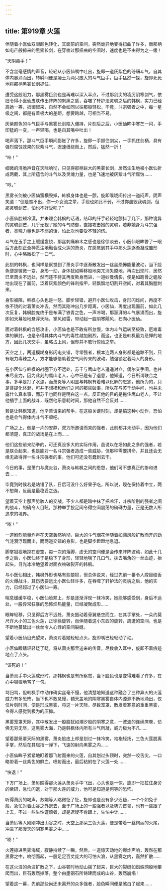 ```yaml
---
---
---
```

title: 第919章 火莲
---



伴随着小医仙双眼颜色转化，其面前的空间，突然诡异地变得扭曲了许多，而那柄如电芒般掠来的黑雾长剑，在穿梭过那扭曲的空间时，速度也是不由得为之一缓！

“天阴毒手！”

不含丝毫感情的声音，轻轻从小医仙嘴中吐出，旋即一道灰紫色的磅礴斗气，自其体内暴涌而出，转瞬间便是凝士为两只庞大的斗气巨手，巨手猛然一探，旋即死死地将那柄黑雾长剑抓住。

遭受这般阻力，那黑雾巨剑也是再难以深入半点，不过那剑尖的凌厉阴寒剑气，依旧令得小医仙皮肤传出阵阵的刺痛之感，吞噬了轩护法灵魂之后的韩枫，实力已经高她一筹，抵御起来，自然不会如同以往那般轻松，毕竟，斗宗强者之中，每一星级之间，都是有着极大的差距，想要跨越，可相当不易。

灰紫颜色的斗气巨手与黑雾长剑陷入僵持，片刻后之后，小医仙眸中寒芒一闪，手印猛的一变，一声轻喝，也是自其嘴中吐出！

喝声落下，那斗气巨手瞬间膨胀了许多，旋即一手抓住剑尖，一手抓住剑柄，具有强烈腐蚀效果的灰紫斗气，迟速缠绕而上，然后，猛然一折！

“咔！”

细微的清脆声音在天际响彻，只见得那柄巨大的黑雾长剑，居然生生地被小医仙折成两截，其上所蕴含的斗气以及灵魂力量，也是飞速地被灰紫斗气所腐蚀……

“哼。”

黑雾长剑被小医仙蛮横毁掉，韩枫身体也是一颤，旋即喉咙间传出一道闷声，阴声笑道：“倒是瞧不出，你一介女流之辈，手段也如此不弱，不过你虽毁我魂剑，但那灵魂剑芒，怕也不好受吧？”

小医仙脸颊冷漠，并未理会韩枫的话语，结印的纤手轻轻地颤抖了几下，那种诡异的灵魂剑芒，几乎无视了她的斗气防御，直接攻击她的灵魂，若非她身为斗宗强者，灵魂力量也是不弱的话，怕此次也要受不轻的伤。

斗气在玉手之上缓缓盘绕，那丝刺痛麻木之感也是徐徐淡去，小医仙眼眸瞥了一眼后方此刻正全神贯注地融合成火莲的萧炎，在感觉到其手中那火莲逐渐凝成雏形时，心中略微松了一口气。

此刻的韩枫，也同样是察觉到了萧炎手中逐渐散发出一丝丝恐怖能量波动，当下脸色便是微微一变，身形一动，身体犹如瞬移般地突兀消失原地，再次出现时，居然巳至萧炎不远处，然而还不待其再度欺身而进，一道妙曼倩影，便是如跗骨之蛆般地出现在了面前，泛着灰紫颜色的锋利指甲，轻飘飘地切割开空间，对着其胸膛刺来。

身形被阻，韩枫心头也是一怒，脚步轻错，避开小医仙攻击，身形闪烁间，再度不依不饶的对着萧炎冲去，然而其刚冲出几步距离，小医仙，再度出现面前，如此几次反复，韩枫脸庞终于是布满了铁青之色，一声冷喝，那澎湃的斗气暴涌而出，旋即如天幕般地悬浮天际，掌风如雷，带动起一股阴寒飓风，扫向小医仙。

面对着韩枫的含怒攻击，小医仙也是不敢有所怠慢，体内斗气运转至极致，厄难毒体的解封，也是令得其体内斗气的毒性越加剧烈，而这，也正是韩枫最为忌惮的地方，因此几次交手，虽略占上风，但却并不敢行惊险之举。

天空之上，两道模糊身影闪电交错，寻常强者，根本连两人身影都是追踪不到，只有眼力毒辣之人，方才能够借助着空气间传来的波动，勉强锁定着两人的身形。

在小医仙与韩枫的战圈下方不远处，苏千与鹰山老人遥遥对立，偶尔交手间，也并未尽全力，因为此刻的鹰山老人，心中已是有了退意，他知道，今日所谓联合之事，多半是打了水漂，而萧炎等人明显与韩枫有着难以化解的恩怨，他所为的，只是菩提化体涎，可并不想掺和他们之间的那些破事，所以在与苏千动手间，也并未露什么真本事，而苏千也同样是明白这一点，反正他的目的是拖住鹰山老人，不让他插手上面的战斗，既然他乐意耗时间，那他自然不会反对……

若是让韩枫知道，他辛苦请来的帮手，在这般关键时刻，却是搞这种小动作，恐怕也是会气得体内斗气不顺吧。

广场之上，倒是一片的安静，双方所邀请而来的强者，此刻都并未动手，因为他们都清楚，真正的战场是在上而……

他们这些前来助拳的，可还真没多大的实际作用，虽说以在场如此之多的强者，若是联合起来，也是能对一名斗宗强者造成一些威胁，但那种需要拼命，并且还会无缘无故得罪一名斗宗强者的事，他们可还没有蠢到去干。

今日的事，是萧门与魔炎谷，萧炎与韩枫之间的恩怨，他们可不想真正的掺和进去……

毕竟到时候若是站错了队，日后可没什么好果子吃，所以说，现在保持着中立，两不想帮，反而是最稳妥之选。

望着天空上那声势骇人的交战，不少人都是暗中抹了把冷汗，斗宗阶别的强者之间的战斗，的确令人目眩，那种举手投足间令得空间震荡的磅礴力量，正是无数人所追求的境界。

“嘭！”

一道剧烈能量炸声在天空轰然响彻，巨大的斗气烟花伴随着如飓风般扩散而开的劲气涟漪浮现而出，而两道交错的身影，也是脚步蹬蹬地急退。

脚掌狠狠地跺在虚空，每一次的落脚，虚无的空间便是会传来阵阵波动，如此十几步之后，小医仙终于是稳下了身形，轻轻地喘了几口气，抹去嘴角的一丝血迹，抬起头，目光冰冷地望着对面衣袖破裂开的韩枫。

与小医仙相比，韩枫外形也略有些狼狈，但总体说来，经过先前一番令人膛目结舌的火爆战斗，其伤势要远比小医仙轻许多，在吞噬了轩护法的灵魂之后，他的实力，已经超过了小医仙一筹。

喘息缓缓平稳，小医仙脸颊上，却是逐渐浮现一抹冷笑，她能够感受到，身后不远处，一股异常狂暴的恐怖炽热能量，已经凝聚成形……

眼眸轻移，只见得后方不远处，萧炎振动着骨翼悬空而立，在其手掌处，一朵约莫尺许大小的三色火莲，正徐徐旋转，而伴随着这小东西的旋转，周遭的空间，也是不断地蔓延出一丝丝令人心悸的空间裂缝。

望着小医仙目光望来，萧炎对着她轻轻点头，旋即嘴巴轻轻动了动。

小医仙眼睛轻轻眨了眨，将从萧炎那里送来的传音，尽数收入耳中，旋即不着痕迹地点了点头。

“该死的！”

当萧炎手中火莲成形时，那韩枫也是有所察觉，当下脸色也是变得难看了许多，在心中狠狠地骂了一句。

骂归骂，但韩枫手中动作确实丝毫不慢，他清楚地知道这种融合了三种异火的火莲威力有多恐怖，当下也不敢怠慢，铺天盖地的阴寒黑雾自体内源源不断地涌出，仅仅片刻时间，便是形成黑雾，将这一片天际，尽数笼罩，散发着寒意的重重黑雾，令得人感觉到极为的压抑。

黑雾笼罩天际，其中散发出一股股犹如潮汐般的阴寒之意，一波波的连绵席卷，仿佛无穷无尽，这黑雾大海，乃是韩枫体内所有斗气所凝，威力极为不凡……

望着那笼罩天际的黑雾，萧炎脸庞上却是划过一抹冷笑，袖袍轻扬，三色火莲脱离手掌，然后在其屈指一弹下，飞速的射向黑雾之内……

小医仙眸子紧紧地盯着那飞射而来的火莲，自其划过头顶时，突然一咬舌尖，一口略带着一丝紫色的鲜血，喷射而出，最后粘附在了火莲一处……

“快退！”

下方广场上，萧厉瞧得那火莲从萧炎手中飞出，心头也是一惊，旋即一把拉住身旁的紫研，急忙闪退，对于那火莲的威力，他可是知道是何等的恐怖。

听得萧厉的喝声，苏媚等人略微怔了怔，旋即也是没有多少迟疑，一个个如兔子般，急忙对着山谷之外退去，至于广场上的一些强者以及势力首领，也有一些跟了上去，不过一些生性谨慎者，却是迟疑不肯跟上，生怕中计……

当萧厉等人刚刚冲出山谷之时，天空上那朵三色火莲，便是带着一丝绚丽的火尾，冲进了那漫天的阴寒黑雾之中……

“嘭！”

火莲掠进黑雾海域，寂静持续了一瞬，然后，一道惊天动地的爆炸声响，轰然在那黑雾之中，响彻而起，一股足足百丈庞大的可怕火浪，从黑雾之内，轰然扩散……

在这火浪的余波扩散之下，山谷顿时地动山摇了起来，巨大的裂缝如蜘蛛网般地攀爬而出，巨石轰然掉落，整个由墨钢石所铸建而成的山谷，轰然崩塌！

望着这一幕，先前那些尚还未离开的众多强者，脸色瞬间便是煞白了起来……